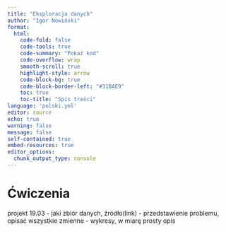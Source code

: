 ---
title: "Eksploracja danych"
author: "Igor Nowiński"
format: 
  html:
    code-fold: false
    code-tools: true
    code-summary: "Pokaż kod"
    code-overflow: wrap
    smooth-scroll: true
    highlight-style: arrow
    code-block-bg: true
    code-block-border-left: "#31BAE9"
    toc: true
    toc-title: "Spis treści"
language: 'polski.yml'
editor: source
echo: true
warning: false
message: false
self-contained: true
embed-resources: true
editor_options: 
  chunk_output_type: console
---

# Ćwiczenia

projekt 19.03
- jaki zbiór danych, źródło(link)
- przedstawienie problemu, opisać wszystkie zmienne
- wykresy, w miarę prosty opis
